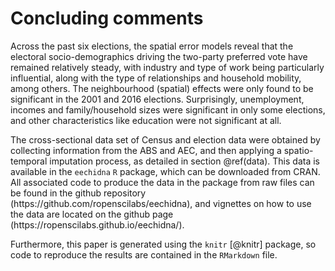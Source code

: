 # Concluding comments

Across the past six elections, the spatial error models reveal that the electoral socio-demographics driving the two-party preferred vote have remained relatively steady, with industry and type of work being particularly influential, along with the type of relationships and household mobility, among others. The neighbourhood (spatial) effects were only found to be significant in the 2001 and 2016 elections. Surprisingly, unemployment, incomes and family/household sizes were significant in only some elections, and other characteristics like education were not significant at all. 

The cross-sectional data set of Census and election data were obtained by collecting information from the ABS and AEC, and then applying a spatio-temporal imputation process, as detailed in section \@ref(data). This data is available in the `eechidna` `R` package, which can be downloaded from CRAN. All associated code to produce the data in the package from raw files can be found in the github repository (https://github.com/ropenscilabs/eechidna), and vignettes on how to use the data are located on the github page (https://ropenscilabs.github.io/eechidna/).

Furthermore, this paper is generated using the `knitr` [@knitr] package, so code to reproduce the results are contained in the `RMarkdown` file.